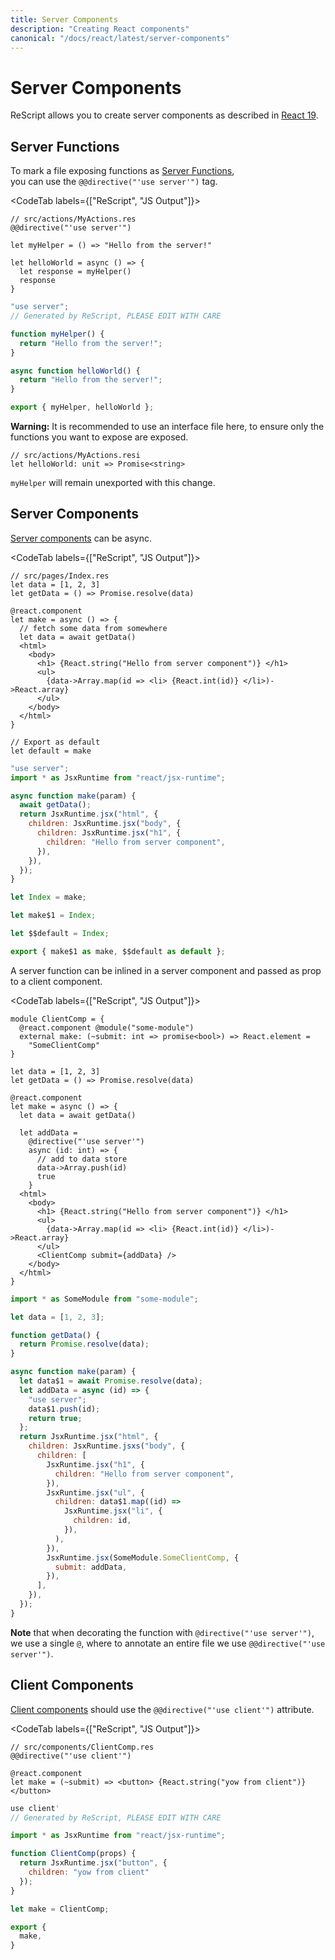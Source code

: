 ```yaml
---
title: Server Components
description: "Creating React components"
canonical: "/docs/react/latest/server-components"
---
```


# Server Components

ReScript allows you to create server components as described in [React 19](https://react.dev/reference/rsc/server-components).

## Server Functions

To mark a file exposing functions as [Server Functions](https://react.dev/reference/rsc/server-functions),  
you can use the `@@directive("'use server'")` tag.

<CodeTab labels={["ReScript", "JS Output"]}>

```res example
// src/actions/MyActions.res
@@directive("'use server'")

let myHelper = () => "Hello from the server!"

let helloWorld = async () => {
  let response = myHelper()
  response
}
```

```js
"use server";
// Generated by ReScript, PLEASE EDIT WITH CARE

function myHelper() {
  return "Hello from the server!";
}

async function helloWorld() {
  return "Hello from the server!";
}

export { myHelper, helloWorld };
```

</CodeTab>

**Warning:** It is recommended to use an interface file here, to ensure only the functions you want to expose are exposed.

```res
// src/actions/MyActions.resi
let helloWorld: unit => Promise<string>
```

`myHelper` will remain unexported with this change.

## Server Components

[Server components](https://react.dev/reference/rsc/server-components) can be async.

<CodeTab labels={["ReScript", "JS Output"]}>

```res example
// src/pages/Index.res
let data = [1, 2, 3]
let getData = () => Promise.resolve(data)

@react.component
let make = async () => {
  // fetch some data from somewhere
  let data = await getData()
  <html>
    <body>
      <h1> {React.string("Hello from server component")} </h1>
      <ul>
        {data->Array.map(id => <li> {React.int(id)} </li>)->React.array}
      </ul>
    </body>
  </html>
}

// Export as default
let default = make
```

```js
"use server";
import * as JsxRuntime from "react/jsx-runtime";

async function make(param) {
  await getData();
  return JsxRuntime.jsx("html", {
    children: JsxRuntime.jsx("body", {
      children: JsxRuntime.jsx("h1", {
        children: "Hello from server component",
      }),
    }),
  });
}

let Index = make;

let make$1 = Index;

let $$default = Index;

export { make$1 as make, $$default as default };
```

</CodeTab>

A server function can be inlined in a server component and passed as prop to a client component.

<CodeTab labels={["ReScript", "JS Output"]}>

```res
module ClientComp = {
  @react.component @module("some-module")
  external make: (~submit: int => promise<bool>) => React.element =
    "SomeClientComp"
}

let data = [1, 2, 3]
let getData = () => Promise.resolve(data)

@react.component
let make = async () => {
  let data = await getData()

  let addData =
    @directive("'use server'")
    async (id: int) => {
      // add to data store
      data->Array.push(id)
      true
    }
  <html>
    <body>
      <h1> {React.string("Hello from server component")} </h1>
      <ul>
        {data->Array.map(id => <li> {React.int(id)} </li>)->React.array}
      </ul>
      <ClientComp submit={addData} />
    </body>
  </html>
}
```

```js
import * as SomeModule from "some-module";

let data = [1, 2, 3];

function getData() {
  return Promise.resolve(data);
}

async function make(param) {
  let data$1 = await Promise.resolve(data);
  let addData = async (id) => {
    "use server";
    data$1.push(id);
    return true;
  };
  return JsxRuntime.jsx("html", {
    children: JsxRuntime.jsxs("body", {
      children: [
        JsxRuntime.jsx("h1", {
          children: "Hello from server component",
        }),
        JsxRuntime.jsx("ul", {
          children: data$1.map((id) =>
            JsxRuntime.jsx("li", {
              children: id,
            }),
          ),
        }),
        JsxRuntime.jsx(SomeModule.SomeClientComp, {
          submit: addData,
        }),
      ],
    }),
  });
}
```

</CodeTab>

**Note** that when decorating the function with `@directive("'use server'")`, we use a single `@`, where to annotate an entire file we use `@@directive("'use server'")`.

## Client Components

[Client components](https://react.dev/reference/rsc/use-client) should use the `@@directive("'use client'")` attribute.

<CodeTab labels={["ReScript", "JS Output"]}>

```res
// src/components/ClientComp.res
@@directive("'use client'")

@react.component
let make = (~submit) => <button> {React.string("yow from client")} </button>
```

```js
use client'
// Generated by ReScript, PLEASE EDIT WITH CARE

import * as JsxRuntime from "react/jsx-runtime";

function ClientComp(props) {
  return JsxRuntime.jsx("button", {
    children: "yow from client"
  });
}

let make = ClientComp;

export {
  make,
}
```

</CodeTab>
